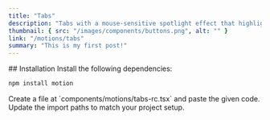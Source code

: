 ```yaml
---
title: "Tabs"
description: "Tabs with a mouse-sensitive spotlight effect that highlights the border of the div or section as you move your cursor"
thumbnail: { src: "/images/components/buttons.png", alt: "" }
link: "/motions/tabs"
summary: "This is my first post!"
---
```


<ComponentPreview name="tabs-rc-demo" />
## Installation

<Steps>
<Step>
Install the following dependencies:
</Step>

```bash
npm install motion
```

<Step>
Create a file at `components/motions/tabs-rc.tsx` and paste the given code.
</Step>

<CollapsibleSource name="tabs-rc" />
<Step>Update the import paths to match your project setup.</Step>

</Steps>
